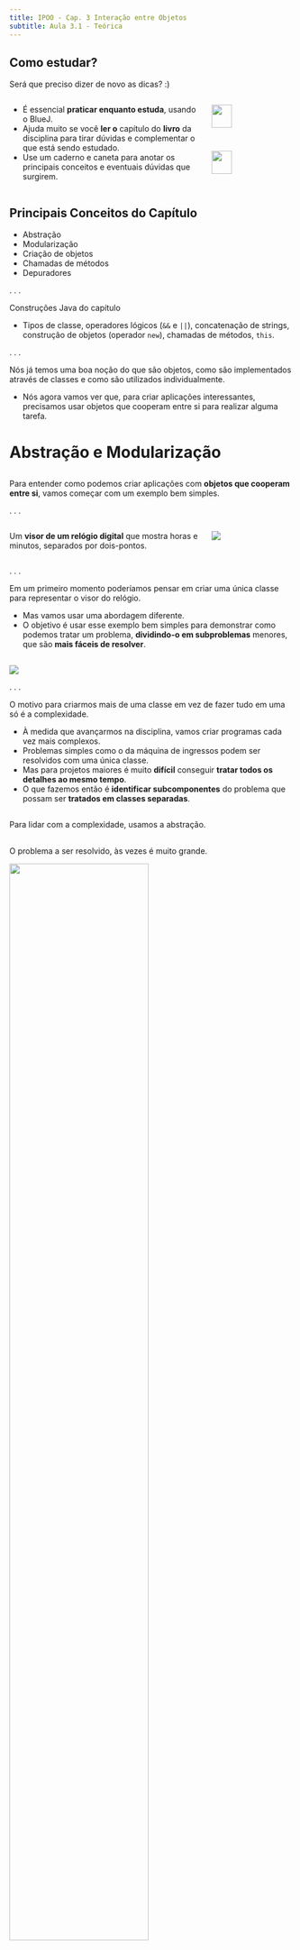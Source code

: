 ```yaml
---
title: IPOO - Cap. 3 Interação entre Objetos
subtitle: Aula 3.1 - Teórica
---
```



## Como estudar? {.smaller}

Será que preciso dizer de novo as [dicas]{.alert}? :)

:::: {.columns}

::: {.column width="70%"}

- É essencial **praticar enquanto estuda**, usando o BlueJ.
- Ajuda muito se você **ler o** capítulo do **livro** da disciplina para tirar dúvidas e complementar o que está sendo estudado.
- Use um caderno e caneta para [anotar]{.alert} os principais [conceitos]{.alert} e eventuais [dúvidas]{.alert} que surgirem.

:::

::: {.column width="30%"}
![](imagens/bluej_completo_vertical.png){fig-alt="Prints do BlueJ." width=50%}
![](imagens/livro_bluej.png){fig-alt="Capa do livro do Barnes e Kolling." fig-align="left" width=50%}
:::

::::

## Principais Conceitos do Capítulo {.smaller}

::: {.nonincremental}
- Abstração
- Modularização
- Criação de objetos
- Chamadas de métodos
- Depuradores
:::

. . .

Construções Java do capítulo

::: {.nonincremental}
- Tipos de classe, operadores lógicos (`&&` e `||`), concatenação de strings, construção de objetos (operador `new`), chamadas de métodos, `this`.
:::

. . .

Nós já temos uma boa noção do que são objetos, como são implementados através de classes e como são utilizados individualmente.

- Nós agora vamos ver que, para criar aplicações interessantes, precisamos usar objetos que cooperam entre si para realizar alguma tarefa.

# Abstração e Modularização {background-color="#40666e"}

## {.smaller}

Para entender como podemos criar aplicações com **objetos que cooperam entre si**, vamos começar com um exemplo bem simples.

. . .

:::: {.columns}

::: {.column width="70%"}
Um **visor de um relógio digital** que mostra horas e minutos, separados por dois-pontos.
:::

::: {.column width="30%"}
![](imagens/visor_relogio_digital.png)
:::

::::

. . .

Em um primeiro momento poderíamos pensar em criar uma única classe para representar o visor do relógio.

- Mas vamos usar uma abordagem diferente.
- O objetivo é usar esse exemplo bem simples para demonstrar como podemos tratar um problema, **dividindo-o em subproblemas** menores, que são **mais fáceis de resolver**.

## {.smaller}

![](imagens/duvida_modularizacao.png)

. . .

O motivo para criarmos mais de uma classe em vez de fazer tudo em uma só é a [complexidade]{.alert}.

- À medida que avançarmos na disciplina, vamos criar programas cada vez mais complexos.
- Problemas simples como o da máquina de ingressos podem ser resolvidos com uma única classe.
- Mas para projetos maiores é muito **difícil** conseguir **tratar todos os detalhes ao mesmo tempo**.
- O que fazemos então é **identificar subcomponentes** do problema que possam ser **tratados em classes separadas**.

## {.smaller}

Para lidar com a complexidade, usamos a [abstração]{.alert}.

## {.smaller auto-animate=true}

::: {.nonincremental}

O problema a ser resolvido, às vezes é muito grande.

![](imagens/dividir-conquistar-1.png){.relative width="70%"}

:::


## {.smaller auto-animate=true}

::: {.nonincremental}

O problema a ser resolvido, às vezes é muito grande.

- Nós então dividimos o problema subproblemas.

![](imagens/dividir-conquistar-2.png){.relative width="70%"}

:::


## {.smaller auto-animate=true}

::: {.nonincremental}

O problema a ser resolvido, às vezes é muito grande.

- Nós então dividimos o problema subproblemas.
  - E dividimos novamente em problemas ainda menores.

![](imagens/dividir-conquistar-3.png){.relative width="70%"}

:::

## {.smaller auto-animate=true}

::: {.nonincremental}

O problema a ser resolvido, às vezes é muito grande.

- Nós então dividimos o problema subproblemas.
  - E dividimos novamente em problemas ainda menores.
  - Fazemos isso até que eles sejam pequenos o suficiente para que consigamos lidar com eles.

![](imagens/dividir-conquistar-3.png){.relative width="70%"}

:::

## {.smaller auto-animate=true}

::: {.nonincremental}

O problema a ser resolvido, às vezes é muito grande.

- Nós então dividimos o problema subproblemas.
  - E dividimos novamente em problemas ainda menores.
  - Fazemos isso até que eles sejam pequenos o suficiente para que consigamos lidar com eles.
- Depois dos subproblemas estarem resolvidos, não pensamos mais nos detalhes deles.

![](imagens/dividir-conquistar-3.png){.relative width="70%"}

:::

## {.smaller auto-animate=true}

::: {.nonincremental}

O problema a ser resolvido, às vezes é muito grande.

- Nós então dividimos o problema subproblemas.
  - E dividimos novamente em problemas ainda menores.
  - Fazemos isso até que eles sejam pequenos o suficiente para que consigamos lidar com eles.
- Depois dos subproblemas estarem resolvidos, não pensamos mais nos detalhes deles.
  - E os utilizamos como blocos (caixa-preta) para resolver os problemas maiores.

![](imagens/dividir-conquistar-4.png){.relative width="70%"}

:::

## {.smaller auto-animate=true}

::: {.nonincremental}

O problema a ser resolvido, às vezes é muito grande.

- Nós então dividimos o problema subproblemas.
  - E dividimos novamente em problemas ainda menores.
  - Fazemos isso até que eles sejam pequenos o suficiente para que consigamos lidar com eles.
- Depois dos subproblemas estarem resolvidos, não pensamos mais nos detalhes deles.
  - E os utilizamos como blocos (caixa-preta) para resolver os problemas maiores.
  - Até termos todo o problema resolvido.

![](imagens/dividir-conquistar-5.png){.relative width="70%"}

:::

## {.smaller}

Essa técnica de dividir o problema em problemas menores é chamada de [dividir para conquistar]{.alert}.

. . .

Podemos entender isso melhor com um exemplo.

## {.smaller}

Vamos pensar em uma equipe de engenheiros **projetando um carro**.

- Eles pensam nas **partes do carro**: *design*, tamanho, local do motor, quantidade de assentos, espaçamento entre rodas, etc.

![](imagens/engenheiros_carro.jpg){width="40%"}^[Imagem de vectorjuice no Freepik ]



## {.smaller}

Outra equipe de engenheiros projeta o **motor**.

- Eles pensam em cada **parte do motor**: as cilindradas, o mecanismo de injeção, a eletrônica, etc.
- Para eles o motor não é uma peça única, e sim **um sistema complexo** de várias partes
  ![](imagens/motor_carro.png){width="50%"}

- Uma delas pode ser a vela de ignição.


## {.smaller}

Há então uma terceira equipe de engenheiros (muitas vezes de outra empresa) que projeta a **vela de ignição**.

- Eles pensam na vela como um sistema com **várias partes**.
  ![](imagens/vela_ignicao.png){width="50%"}
- Eles podem ter feito estudos complexos para saber o metal certo a ser usado, e como é o processo detalhado de fabricação e instalação.

# {.smaller}

A mesma coisa acontece com as outras partes do carro.

. . .

:::: {.columns}

::: {.column width="50%"}
Um *designer* de alto nível vai pensar no **pneu como uma peça única**.

![](imagens/pneu.png){width="30%"} 
:::

::: {.column width="50%"}
::: {.fragment}
Mas outro engenheiro estuda a **composição química ideal** para produzir o material certo para os pneus.

- Para ele, o **pneu é uma coisa complexa**.
  ![](imagens/pneu_detalhado.png){width="50%"}
:::
:::

:::: 

. . .

Já a empresa que fabrica o carro, vai apenas comprar o pneu da fabricante de pneus e enxergá-lo como uma única peça.

- Isto é [abstração]{.alert}!

# {.smaller}

Os engenheiros da fabricante de carros [abstraem]{.alert} (*ignoram*) os detalhes da fabricação dos pneus para conseguirem se concentrar nos detalhes de criação da roda, por exemplo.

- Já os *designers* ignoram os detalhes da roda ou do motor para se concentrar no *design* do carro como um todo.
  - Eles se preocupam apenas com o tamanho do motor e das rodas.

. . .

Repare que um carro é formado por tantas partes que é praticamente **impossível** uma pessoa só **saber todos os detalhes**, de todas as partes, ao mesmo tempo.

- Se fosse assim, provavelmente carros nem seriam fabricados.

# {.smaller}

Se os carros podem ser fabricados aos milhares hoje em dia é porque os engenheiros usam [modularização]{.alert} e abstração.

- Eles **dividem** o carro **em módulos** independentes (roda, motor, caixa de marcha, assento, etc.).
  - E equipes separadas trabalham em **cada módulo** de forma **independente**.
- Quando o módulo é construído, eles usam **abstração**.
  - Ou seja, eles enxergam o **módulo como uma peça única** e o utilizam para construir componentes mais complexos.

# {.smaller}

Modularização e abstração se complementam.

. . .

::: {.callout-tip title="Conceito" icon=false}
**Abstração** é a habilidade de ignorar detalhes das partes, para focar a atenção em um nível mais alto de um problema.
:::

. . .

::: {.callout-tip title="Conceito" icon=false}
**Modularização** é o processo de dividir um todo em partes bem definidas que podem ser construídas e examinadas separadamente, e que interagem de formas bem definidas.
:::

# Abstração em Software {background-color="#40666e"}

## {.smaller}

A mesma ideia de **modularização e abstração** do exemplo do carro **é aplicada no desenvolvimento de software**.

- Para conseguirmos implementar um sistema complexo, nós tentamos dividi-lo em subcomponentes que possamos programar de forma independente.
- Depois tentamos usar esses componentes, como se eles fossem partes simples, sem nos preocuparmos com seus detalhes internos.

. . .

Em **POO**, os componentes e subcomponentes são **objetos**.

- Para criar um carro completo em um sistema OO, faríamos como no exemplo da fábrica.
- Criaríamos objetos separados para motor, roda, caixa de marcha, etc.
- E usaríamos esses objetos para construir um objeto carro.

## {.smaller}

Não é simples pensar nos tipos de objetos (e, consequentemente, nas classes) que precisamos ter em um software.

- Por isso, vamos começar com o exemplo simples do mostrador do relógio.

## Quiz 3.1 {background-color="#f7fad1" .smaller}

::: {.nonincremental}
[O conceito de abstração tem relação com:]{.alert}

a. Prestar muita atenção aos detalhes de um problema.
b. Ignorar completamente os detalhes de um problema.
c. Dividir um problema em problemas menores de forma a ter diferentes níveis de atenção aos seus detalhes.
d. Criar atributos abstratos.
:::

# Modularização no exemplo do relógio {background-color="#40666e"}

## {.smaller}

Voltando ao exemplo do visor de relógio digital, qual seria a maneira mais direta de implementá-lo?

- Poderíamos pensar em uma única classe que representasse os quatro dígitos do relógio, certo?

![](imagens/visor_relogio_digital.png)

. . .

Mas vamos tentar usar **modularização**.

- Como você poderia dividir o "problema" de representar o visor, em subproblemas?

## {.smaller}

Repare como funcionam os dígitos das horas.

- Eles começam em 0, incrementam de 1 em 1, até chegar a 23, e depois voltam para zero.

. . .

E como funcionam os dígitos dos minutos?

- Eles começam em 0, incrementam de 1 em 1, até chegar a 59, e depois voltam para zero.

. . .

Repare que o comportamento dos dígitos das horas e dos minutos é exatamente o mesmo.

- O que muda é apenas o valor limite que faz o valor voltar para zero.

- Podemos pensar então em um objeto capaz de representar um visor de dois dígitos.
  ![](imagens/visor_numeros.png)
- E poderíamos usar dois objetos desse tipo, um para as horas e outro para os minutos, para representar o relógio.

# Implementando o visor do relógio {background-color="#40666e"}

## {.smaller}

Precisamos então definir uma classe para representar um visor de número de dois dígitos.

- Ela poderia ter um método de acesso para retornar seus valores.
- E dois métodos modificadores:
  - Para definir o valor.
  - E para incrementá-lo (adicionar 1), zerando ao chegar no limite.

. . .

Com a classe pronta, podemos criar dois objetos dela com limites diferentes para representar o relógio.

## {.smaller}

Quais **atributos** são necessários na classe que representa números de dois dígitos?

- Veja que precisamos guardar o valor propriamente dito.
- E o limite que faz o valor voltar para zero.

. . .

Esses valores devem ser de que tipo?

. . .

::: {.halfincfontsize}
```.java
public class VisorDeNumero
{
    private int limite;
    private int valor;

    // construtor e métodos omitidos.
}
```
:::

## {.smaller}

Antes de pensar nos detalhes da classe `VisorDeNumero`, imagine que já temos a classe pronta.

- Como poderíamos construir um visor de relógio completo, usando essa classe?
- Precisamos de dois objetos visor de números (um para as horas e outro para os minutos).
  - Portanto, cada um desses objetos deve ser um **atributo** na classe que representa o visor do relógio.

. . .

::: {.halfincfontsize}
```.java
public class VisorDeRelogio
{
    private VisorDeNumero horas;
    private VisorDeNumero minutos;

    // construtor e métodos omitidos.
}
```
:::

. . .

Repare que [classes definem tipos]{.alert}.

## {.smaller}

O **tipo de um atributo** determina o tipo dos valores que ele pode guardar.

- Se o tipo é uma classe, o atributo pode guardar objetos daquela classe.

. . .

::: {.callout-warning title="Declaração não cria objetos"}
Uma declaração de um atributo ou uma variável do tipo de uma classe não cria automaticamente um objeto daquela classe.

- A princípio o atributo ou variável fica vazio.
- Portanto, no construtor da classe `VisorDeRelogio` precisaremos criar os objetos a serem guardados pelos atributos.
:::

. . .

::: {.callout-tip title="Conceito" icon=false}
**Classes definem tipos**. Um nome de classe pode ser usado como tipo de uma variável. Variáveis de tipo de uma classe podem guardar objetos daquela classe.
:::

# Diagramas de classe vs. diagramas de objetos {background-color="#40666e"}

## {.smaller}

Compare as duas figuras abaixo:

- À esquerda temos o [diagrama de objetos]{.alert} do visor de relógio.
- À direita temos o [diagrama de classes]{.alert} para a mesma situação.

:::: {.columns}

::: {.column width="50%"}
![](imagens/visor_relogio_diagrama_objetos.png)
:::

::: {.column width="50%"}
![](imagens/visor_relogio_diagrama_classes.png)
:::

:::: 

. . .

![](imagens/duvida_2_classes_3_objetos.png){width="40%"}

## {.smaller}

Repare que nós criamos dois objetos da mesma classe `VisorDeNumero`.

. . .

Os dois diagramas mostram diferentes visões do mesmo programa.

- O diagrama de classes mostra uma [visão estática]{.alert}.
  - Ou seja, representa o **momento da programação**, quando estamos escrevendo o código.
  - Dizemos que `VisorDeRelogio` usa (ou depende) de `VisorDeNumero`.

. . .

Quando o programa é iniciado, vamos criar um objeto `VisorDeRelogio`.

- E vamos implementar a classe de forma que ela crie automaticamente dois objetos `VisorDeNumero`.
- Portanto, o diagrama de objetos mostra uma [visão dinâmica]{.alert}.
- Ele representa o **tempo de execução**, quando o programa está rodando.

## {.smaller}

![](imagens/visor_relogio_diagrama_objetos.png){width="40%"} 

Vamos avaliar o diagrama de objetos novamente, pois ele traz um detalhe importante.

- Repare que quando uma variável guarda um objeto, ela não o guarda diretamente.
- Na verdade a variável guarda uma [referência]{.alert} (um ponteiro) [para o objeto]{.alert} .

. . .

No diagrama a variável é representada pela caixa branca.

- E a referência do objeto pela seta.
- Portanto, repare que o objeto `VisorDeNumero` é armazenado fora do objeto `VisorDeRelogio`.
  - E a referência (o ponteiro) é que liga os dois.

##

::: {.callout-note title="Exercício" icon=false}
Pense no projeto de exemplo `disciplina` que vimos antes.
Suponha que criamos um objeto `Disciplina` e três objetos `Estudante`, e matriculamos os estudantes na disciplina.
Tente desenhar um diagrama de classes e um diagrama de objetos para essa situação.
Explique a diferença entre os diagramas.
:::

##

::: {.callout-note title="Exercício" icon=false}
Quando um diagrama de classes é alterado? E como ele é alterado?
:::

::: {.callout-note title="Exercício" icon=false}
Quando um diagrama de objetos é alterado? E como ele é alterado?
:::

::: {.callout-note title="Exercício" icon=false}
Escreva a declaração de um atributo `orientador` que guarde uma referência para um objeto `Professor`.
:::

## Quiz 3.2 {background-color="#f7fad1" .smaller}

::: {.nonincremental}
[Marque a alternativa incorreta:]{.alert}

a. Classes definem tipos.
b. Diagramas de classes dão uma visão estática do programa.
c. Diagramas de objetos dão uma visão dinâmica do programa.
d. Visão estática se refere ao tempo de execução do programa.
:::

# Tipos primitivos e tipos objetos {background-color="#40666e"}

## {.smaller}

Java tem dois tipos diferentes de tipos :) 

:::: {.columns}

::: {.column width="50%"}
::: {.fragment}
[Tipos primitivos]{.alert}

![](imagens/homem_cavernas.jpg){width="30%"} <!--^[Imagem de macrovector no Freepik]-->
:::
:::

::: {.column width="50%"}
::: {.fragment}
[Tipos objeto]{.alert} (ou *tipos por referência*)

![](imagens/o_objeto.png){width="40%"}
:::
:::

::::

. . .

Tipos primitivos são predefinidos na linguagem Java

- Ex.: `int`, `boolean`, `double`.

. . .

Já os tipos objeto são definidos por classes.

- Algumas classes fazem parte do Java padrão (como a `String`).
- E podemos criar nossas próprias classes.

## {.smaller}

Tipos objeto e tipos primitivos têm **semelhanças**:

- Ambos podem ser usados como tipos.

. . .

Mas se comportam de forma **diferente**:

- Tipos primitivos são guardados diretamente nas variáveis.
  - No diagrama de objetos mostramos os valores diretamente nas caixas das variáveis.
- Já tipos objeto guardam apenas uma referência (ponteiro) para o objeto.
  - No diagrama representamos com uma seta.

. . .


::: {.callout-tip title="Conceito" icon=false}
Os **tipos primitivos** em Java não definem objetos. Tipos como `int`, `boolean` e `double` são os tipos primitivos mais comuns. Tipos primitos não possuem métodos.
:::

# A classe `VisorDeNumero` {background-color="#40666e"}

## {.smaller}

Antes de vermos o exemplo do relógio, é importante entendermos a classe `VisorDeNumero`.

- E assim sabermos como ela pode ser usada para construir o relógio.

. . .

Vamos avaliar o código da classe, baixando o projeto [visor-numero](https://github.com/ufla-ipoo/visor-numero).


##

::: {.callout-note title="Exercício" icon=false}
No BlueJ acesse a opção: **Exibir** &rarr; **Exibir terminal**, e no terminal acesse **Opcoes** &rarr; **Anotar chamadas de métodos**.

Crie um objeto `VisorDeNumero` com limite `24` e dê o nome `horas` para a variável.

- Abra o inspetor e, com ele aberto, chame o método `incrementar` do objeto criado.
- Repare, no terminal, como é a chamada do método.
- Chame repetidamente o método `incrementar` até que ele volte para zero. Obs.: use um limite menor se estiver impaciente :)
:::

##

::: {.callout-note title="Exercício" icon=false}
Crie outro objeto `VisorDeNumero`, com limite 60 , e dê o nome `minutos`.

- Chame o método `incrementar` do objeto e repare como é a chamada no terminal.
- Repare que você está fazendo o papel do relógio já que tem um visor de horas e um de minutos.
- O que você deveria fazer a cada chamada do método `incrementar` para o objeto `minutos` para saber se é hora de incrementar o objeto de `horas`?
:::

. . .

::: {.callout-note title="Exercício" icon=false}
Usando o bloco de códigos do BlueJ, crie um objeto `VisorDeNumero`, chamado `vn`, com limite 6, e experimente todos os seus métodos.
:::

##

::: {.callout-note title="Exercício" icon=false}
Experimente digitar o código abaixo no Bloco de Códigos:

::: {.halfincfontsize}
```.java
VisorDeNumero.obterValor();
```
:::

O que a mensagem de erro indica? 
:::

::: {.callout-note title="Exercício" icon=false}
Experimente agora a linha abaixo:

::: {.halfincfontsize}
```.java
vn.definirValor(int 5);
```
:::

A mensagem de erro, nesse caso, te ajuda a identificar o problema?

Tente corrigir o código e memorizar essa situação que é muito comum para quem está começando.
:::

## {.smaller}

Repare que o método `definirValor` utiliza uma expressão booleana

::: {.halfincfontsize}
```.java
public void definirValor(int novoValor)
{
    if((novoValor >= 0) && (novoValor < limite)) {
        valor = novoValor;
    }
}
```
:::

. . .

Em **Java**, os [operadores lógicos]{.alert} são:

- `&&`
  - **e** lógico (*and em C++*).
- `||`
  - **ou** lógico (*or em C++*).
- `!`
  - **negação** (*not em C++*).

##

::: {.callout-note title="Exercício" icon=false}
O que acontece quando o método `definirValor` é chamado com um valor inválido (experimente!).

Você acha que da forma que foi feito é uma boa solução? Consegue pensar em uma solução melhor?
:::

::: {.callout-note title="Exercício" icon=false}
O que aconteceria se, no método `definirValor`, o operador `>=` fosse trocado por `>`?
:::

::: {.callout-note title="Exercício" icon=false}
O que aconteceria se, no método `definirValor`, o operador `&&` fosse trocado por `||`?
:::

##

::: {.callout-note title="Exercício" icon=false}
Estude a implementação dos métodos `obterValorVisor` e `incrementar`.
Caso tenha dúvidas, estude as páginas 56 a 59 do livro do Barnes e Kölling (4ª ed.).
:::

::: {.callout-note title="Exercício" icon=false}
O método `obterValorVisor` sempre funciona corretamente?
Quais premissas ele assume?
O que acontece, por exemplo, se você criar um objeto com limite 800?
:::

# A classe `VisorDeRelogio` {background-color="#40666e"}

## {.smaller}

Agora que já entendemos como criar uma classe que define um visor de números de dois dígitos, vamos estudar o projeto [visor-relogio](https://github.com/ufla-ipoo/visor-relogio).

- Ele possui a classe `VisorDeRelogio` que cria dois objetos visores de números para construir o visor completo do relógio.


##

::: {.callout-note title="Exercício" icon=false}
Crie um objeto `VisorDeRelogio`, selecionando este construtor:

::: {.halfincfontsize}
```.java
  new VisorDeRelogio()
```
:::

Chame o método `obterHora` para descobrir a hora inicial que o relógio foi criado.
Você consegue imaginar porque ele começa nesse horário específico?
:::

. . .

::: {.callout-note title="Exercício" icon=false}
Abra o inspetor para esse objeto.
Com o inspetor aberto, chame os métodos do objeto, observando o atributo `stringVisor` no inspetor.
No BlueJ, abra o arquivo `README.md` para entender melhor o funcionamento do projeto.
:::

. . .

::: {.callout-note title="Exercício" icon=false}
Quantas vezes você precisa chamar o método `tiqueTaque` no objeto `VisorDeRelogio` para fazer sua hora chegar a `01:00`.
De que outra forma você poderia fazer o relógio mostrar esse mesmo horário?
:::

## {.smaller}

Vamos agora estudar a classe `VisorDeRelogio`.

- Abra a classe e avalie todo o código.

. . .

Veja que o atributo `stringVisor` simula um visor físico real do relógio.

- Se esse software rodasse em um relógio de verdade, nós mostraríamos a informação no visor físico.
- Aqui, o atributo `stringVisor` serve para simular o visor real do relógio.

. . .

A classe `VisorDeRelogio` tem mais dois atributos: `horas` e `minutos`.

- Eles guardam **referências** para objetos do tipo `VisorDeNumero`.
- O valor lógico do horário do relógio é guardado nesses dois atributos.

## {.smaller}

O digrama de objetos abaixo mostra de forma mais completa um objeto `VisorDeRelogio`.

- Veja que todos os atributos são referências para outros objetos.
- Inclusive `stringVisor`, já que uma string é um objeto em Java.
  - Obs.: por simplicidade, o diagrama não mostra a representação interna do objeto String.

![](imagens/visor_relogio_diagrama_objetos2.png){.r-stretch}

##

::: {.callout-tip title="Só para os curiosos" collapse="true"}
Você pode também abrir o projeto [visor-relogio-com-interface-grafica](https://github.com/ufla-ipoo/visor-relogio).
Veja que ele possui uma classe a mais que você pode experimentar e ver o que faz.
:::


# Objetos criando objetos {background-color="#40666e"}

## {.smaller}

Vimos que um visor de relógio possui dois visores de números, para horas e minutos.

- Mas de onde vêm esses objetos no código?

. . .

Veja que, **como usuários** do mostrador de relógio, nós criamos apenas o objeto da classe `VisorDeRelogio`.

- E esperamos que os **visores de números** sejam **criados implicitamente**.

. . .

Mas, **como programadores** da classe `VisorDeRelogio`, nós precisamos fazer isso acontecer.

- Para isso, basta **criarmos os objetos `VisorDeNumero` dentro do construtor** da classe `VisorDeRelogio`.
- Como o construtor é chamado quando um objeto `VisorDeRelogio` é criado, os visores de número serão criados automaticamente.

## {.smaller}

Vamos analisar como o construtor de `VisorDeRelogio` faz isso:

::: {.halfincfontsize}
```.java
public class VisorDeRelogio
{
    private VisorDeNumero horas;
    private VisorDeNumero minutos;

    // Atributos restantes omitidos

    public VisorDeRelogio()
    {
        horas = new VisorDeNumero(24);
        minutos = new VisorDeNumero(60);
        atualizarVisor();
    }

    // Métodos omitidos
}
```
:::

## {.smaller}

Vamos analisar como o construtor de `VisorDeRelogio` faz isso:

::: {.halfincfontsize}
```.java
public class VisorDeRelogio
{
    private VisorDeNumero horas;
    private VisorDeNumero minutos;

    // Atributos restantes omitidos

    public VisorDeRelogio()
    {
        horas = new VisorDeNumero(24);
        minutos = new VisorDeNumero(60);
        atualizarVisor();
    }

    // Métodos omitidos
}
```
:::

As duas primeiras linhas do construtor criam objetos `VisorDeNumero`

- E os atribuem a variáveis.

## {.smaller}

Repare a **sintaxe** do **comando** que **cria um novo objeto**:

. . .

::: {.halfincfontsize}
```.java
  new NomeDaClasse(lista_de_parametros)
```
:::

. . .

O operador [`new`]{.alert} faz duas coisas:

1. Cria um novo objeto da classe nomeada (no nosso exemplo `VisorDeNumero`).
2. Executa o construtor daquela classe.

. . .

**Se** o construtor da classe **tiver parâmetros**, os valores deles devem ser passados.

## {.smaller}

Repare, por exemplo, que o construtor da classe `VisorDeNumero` espera um valor inteiro como parâmetro.

::: {.halfincfontsize}
```.java
  public VisorDeNumero(int limiteParaZerar)
```
:::

. . .

Com isso, ao usarmos o operador `new` para criar um objeto `VisorDeNumero`, como ele chama o construtor da classe, precisaremos fornecer um argumento inteiro.

::: {.halfincfontsize}
```.java
  new VisorDeNumero(24);
```
:::

- Note que a passagem de parâmetros funciona da mesma forma que já tínhamos visto para os métodos.

## {.smaller}

Veja que da forma que fizemos, ficou como gostaríamos:

- Como ***usuários*** do `VisorDeRelogio`:
  - Criamos apenas esse objeto, e os visores de números são criados implicitamente.
- Já como ***programadores*** da classe:
  - Precisamos explicitar a criação dos objetos, escrevendo código para isso.

. . .


Obs.: ao final do construtor, o método `atualizarVisor` é chamado. Conversaremos sobre ele mais adiante.

## 

::: {.callout-note title="Exercício" icon=false}
Escreva comandos em Java que declarem uma variável chamada `janela`, do tipo `Retangulo`, e então crie um objeto `Retangulo` e o atribua à variável.
Assuma que o construtor de `Retangulo` tem dois parâmetros do tipo `int`.
:::

## Quiz 3.3 {background-color="#f7fad1" .smaller}

::: {.nonincremental}
[Marque a alternativa correta:]{.alert}

a. Atributos de tipo objeto guardam referências (ponteiros) para objetos.
b. Atributos de tipo primitivo guardam referências (ponteiros) para objetos primitivos. 
c. Objetos só podem criar outros objetos dentro de construtores.
d. Objetos são criados usando o operador `create`.
:::


# Múltiplos construtores {background-color="#40666e"}

## {.smaller}

Ao criar objetos da classe `VisorDeRelogio`, usando o BlueJ, você deve ter notado que há duas opções no menu para criar o objeto.

::: {.halfincfontsize}
```.java
  new VisorDeRelogio()
  new VisorDeRelogio(int hora, int minuto)
```
:::

. . .

Isso acontece porque `VisorDeRelogio` tem [dois construtores]{.alert}.

- Eles servem para **fornecer formas alternativas de inicializar um objeto** `VisorDeRelogio`.
  - Com o construtor sem parâmetros, criamos um relógio com hora inicial 00:00.
  - Já usando o segundo construtor, podemos criar um relógio com hora inicial diferente.

. . .

É comum que classes tenham vários construtores para dar várias opções de criação dos seus objetos.

- Para isso funcionar, cada construtor deve ter um conjunto diferente de parâmetros.
- Damos a isso o nome de [sobrecarga]{.alert} de construtores.


## {.smaller}

![](imagens/sobrecarga_galvao.png)

## {.smaller}

![](imagens/sobrecarga_galvao_resposta.png)

. . .

Assim como os construtores, [métodos]{.alert} também [podem ser sobrecarregados]{.alert}.

## {.smaller}

![](imagens/duvida_metodos_sobrecarregados.png)

. . .

O que pode e o que não pode ser feito em termos de sobrecarga tem a ver com **o que o compilador consegue identificar**.

. . .

Imagine a chamada abaixo:

::: {.halfincfontsize}
```.java
	meuCarro.deslocar(68.5);
```
:::

. . .

Como o compilador conseguiria definir qual dos métodos está sendo chamado?

- O compilador não consegue!
- Portanto, não é possível criar dois métodos sobrecarregados dessa forma.


## {.smaller}

![](imagens/duvida_metodos_sobrecarregados_retorno.png)

. . .

Mais uma vez vamos pensar em um exemplo de chamada:

. . .

::: {.halfincfontsize}
```.java
	int a = meuCarro.acelerar();
```
:::

. . .

Nesse caso, parece que seria possível pois o compilador sabe que a variável `a` é do tipo `int`.

- Mas na verdade você não é obrigado a usar o valor retornado por uma chamada de método.
  ```.java
	meuCarro.acelerar();
  ```
- A chamada acima, por exemplo é válida, e, nesse caso, o compilador não consegue definir qual método será chamado.
- Portanto, não é possível declarar métodos sobrecarregados dessa forma.


## 

::: {.callout-tip title="Conceito" icon=false}
**Sobrecarga**: Uma classe pode ter mais de um construtor, ou mais de um método com o mesmo nome, desde que cada um tenha um conjunto diferente de tipos de parâmetros (ou seja, a quantidade ou a ordem dos tipos dos parâmetros precisa ser diferente).
:::

. . .

::: {.callout-note title="Exercício" icon=false}
Avalie o segundo construtor no código da classe `VisorDeRelogio`.
Explique o que ele faz e como ele o faz.

Identifique as semelhanças e diferenças entre os dois construtores.
Porque o método `atualizarVisor` não é chamado no segundo construtor, por exemplo?
:::

# Chamadas de métodos {background-color="#40666e"}

## {.smaller}

A última linha do construtor de `VisorDeRelogio` tem o comando `atualizarVisor`.

::: {.halfincfontsize}
```.java
    public VisorDeRelogio()
    {
        horas = new VisorDeNumero(24);
        minutos = new VisorDeNumero(60);
        atualizarVisor();
    }
```
:::

. . .

Este comando é uma [chamada de método]{.alert}.

- Você já deve ter visto que a classe `VisorDeRelogio` tem um método com a seguinte assinatura:
  
  ::: {.halfincfontsize}
  ```.java
    private void atualizarVisor()
  ```
  :::

. . .

Portanto, o último comando no construtor, chama este método.

- Como o método está na mesma classe, a essa operação damos o nome de [chamada de método interno]{.alert}.

## {.smaller}

Uma chamada de método interno tem a seguinte **sintaxe**:

. . .

::: {.halfincfontsize}
```.java
  nomeDoMetodo(lista_de_parametros)
```
:::

. . .

Repare que uma chamada de método interno não usa variável, nem ponto.

- Não é necessário usar variável porque o objeto chama o método dele mesmo.

. . .

Métodos podem ter parâmetros ou não.

- Nesse exemplo, como o método não tem parâmetros, não passamos nenhum valor na chamada do método.

## {.smaller}

Quando há uma chamada de método, o **método correspondente é executado**.

- E, então, a **execução retorna** para onde o método foi chamado e **continua depois dela**.
- O método correspondente precisa ter o mesmo nome e a mesma sequência de tipos de parâmetros.
  - Já que podem existir métodos **sobrecarregados**.

## {.smaller}

Vamos agora avaliar o código do método `tiqueTaque`:

. . .

::: {.halfincfontsize}
```.java
    public void tiqueTaque()
    {
        minutos.incrementar();
        if(minutos.obterValor() == 0) {  // minutos voltaram para zero
            horas.incrementar();
        }
        atualizarVisor();
    }
```
:::

. . .

Se este visor estivesse conectado a um relógio de verdade, este método seria chamado a cada 60 segundos por um temporizador eletrônico do relógio.

- Aqui, nós mesmos chamamos o método para testar o visor.

## {.smaller}

::: {.halfincfontsize}
```.java
    public void tiqueTaque()
    {
        minutos.incrementar();
        if(minutos.obterValor() == 0) {  // minutos voltaram para zero
            horas.incrementar();
        }
        atualizarVisor();
    }
```
:::

A primeira linha do método chama o comando `incrementar` do objeto `minutos`.

- Veja então que, dessa forma, quando um dos métodos do `VisorDeRelogio` é chamado, ele, por sua vez, chama um método de outro objeto como parte da tarefa.

. . .

Uma chamada a um método de outro objeto é uma [chamada de método externo]{.alert}.

## {.smaller}

Uma **chamada de método externo** tem a seguinte **sintaxe**:

. . .

::: {.halfincfontsize}
```.java
  objeto . nomeDoMetodo (lista_de_parametros)
```
:::

. . .

Essa sintaxe é conhecida como notação de ponto (*dot notation*).

- Usamos o nome do objeto, seguido de ponto, seguindo do nome do método, seguido dos parâmetros do método.
- Repare que usamos o nome do objeto e não da classe.


## {.smaller}

Veja que, quando usamos o nome de objeto, temos uma chamada de método externo.

- O que é bem diferente de uma chamada de método interno.
- Porque, ao chamar o método externo, estamos pedindo a um objeto `VisorDeNumero` para fazer parte da tarefa completa.

. . .

Podemos dizer que a tarefa de manter as horas é dividida entre as classe `VisorDeRelogio` e `VisorDeNumero`.

- Este é um exemplo prático do princípio de **dividir e conquistar** que vimos no início do capítulo ao discutirmos sobre **abstração**.


## {.smaller}

::: {.halfincfontsize}
```.java
    public void tiqueTaque()
    {
        minutos.incrementar();
        if(minutos.obterValor() == 0) {  // minutos voltaram para zero
            horas.incrementar();
        }
        atualizarVisor();
    }
```
:::

Repare que a linha seguinte do método `tiqueTaque` faz outra chamada de método externo.

- O método retorna o valor atual dos minutos.
- Se ele acabou de ir para zero, é hora de incrementar as horas, e isso é feito em seguida.

## {.smaller}

Podemos agora entender os demais métodos da classe.

- Identifique neles onde ocorrem chamadas de método interno e chamadas de método externo.

. . .

::: {.callout-tip title="Conceito" icon=false}
Métodos podem chamar outros métodos da mesma classe como parte de sua implementação.
Chamamos isso de **chamada de método interno**.
:::

. . .

::: {.callout-tip title="Conceito" icon=false}
Métodos podem chamar métodos de outros objetos usando notação de ponto.
Chamamos isso de **chamada de método externo**.
:::

##

::: {.callout-note title="Exercício" icon=false}
Suponha que exista uma variável chamada `imp1` do tipo `Impressora`, que referencia um objeto impressora, cuja classe tem métodos com as seguintes assinaturas:

::: {.halfincfontsize}
```.java
  public void imprimir(String nomeDoArquivo, boolean dosDoisLados)
  public int obterSituacao(int atraso)
```
:::

Escreva duas possíveis chamadas para cada um desses métodos. 
:::

::: {.callout-note title="Exercício" icon=false}
Abra o projeto [`casa`](https://github.com/ufla-ipoo/casa) e avalie a classe `Figura`.
Que tipos de objetos são criados no construtor de `Figura`?
:::

::: {.callout-note title="Exercício" icon=false}
Liste todas as chamadas de métodos externos que são feitas no método `desenhar` da classe `Figura` para o objeto `Triangulo` chamado `telhado`.
:::

##

::: {.callout-note title="Exercício" icon=false}
Remova as duas linhas abaixo do método `desenhar` da classe `Figura`, fazendo com que a definição das cores seja feita através de uma chamada de um método interno chamado `definirCor` (que você precisará criar).

::: {.halfincfontsize}
```.java
  janela.mudarCor("preta");
  sol.mudarCor("amarela");
```
:::

:::

## Quiz 3.4 {background-color="#f7fad1" .smaller}

::: {.nonincremental}
[Marque a alternativa incorreta:]{.alert}

a. Construtores e métodos podem ser sobrecarregados.
b. Métodos sobrecarregados são aqueles que têm muitos comandos.
c. Métodos sobrecarregados são métodos de uma mesma classe que possuem o mesmo nome.
d. Objetos podem chamar métodos de outros objetos através de chamadas de método externo.
:::


# Recapitulando o visor de relógio {background-color="#40666e"}

## {.smaller}

É importante reforçarmos como o projeto do visor de relógio usa o conceito de **abstração** para dividir o problema em problemas menores.

- Repare que, no código da classe `VisorDeRelogio`, criamos objetos `VisorDeNumero` sem nos preocupar sobre os detalhes internos desses objetos.
- Depois chamamos métodos (`incrementar` e `obterValor`) dos objetos para fazer o que precisamos.
  - Nesse ponto, assumimos que o método `incrementar` vai mudar corretamente o valor, **sem preocuparmos** com [como]{.alert} ele faz isso.

## {.smaller}

Em projetos reais, muitas vezes classes diferentes são feitas por pessoas diferentes.

- Se tivéssemos feito assim para o exemplo do visor de relógio, o que as duas pessoas precisariam entrar em acordo?
  - Precisariam concordar, apenas, sobre as **assinaturas de método** e [o que]{.alert} **os métodos fazem**.
  - Não seria necessário discutir **como** eles fazem.
- Feito isso, uma pessoa poderia implementar os métodos e a outra apenas os usaria.

. . .

O conjunto dos métodos (assinaturas) que um objeto disponibiliza para outros objetos é chamado de [interface]{.alert}.

- Esse conceito traz um poder enorme para a Orientação a Objetos.
- Você poderá conhecê-lo melhor e utilizar todo o seu poder na disciplina PPOO ;)

##

::: {.callout-note title="Exercício de Implementação 1" icon=false}
Mude o relógio para que ele funcione como relógios americanos, mostrando 12 horas em vez de 24.

Repare que isso pode ser mais difícil do que parece, depois da meia-noite e do meio-dia, o relógio deve mostrar 12:30 e não 00:30.
Portanto, os minutos devem ir de 1 a 59, mas as horas devem ir de 1 a 12.
:::

::: {.callout-note title="(Opcional) Exercício de Implementação 2" icon=false}
Há pelo menos duas formas de fazer o exercício anterior.
Você poderia armazenar as horas com valores entre 1 e 12.
Ou poderia deixar o relógio funcionando internamente com um relógio de 24 horas e tratar apenas a `stringVisor` para mostrar
horas no formato esperado de 12 horas.

Implemente as duas opções (você deve ter dois projetos separados no BlueJ, um com cada implementação).

Qual opção é mais fácil? Qual é melhor? Por que?
:::

##

::: {.callout-note title="(Opcional) Exercício - [Desafio]{.alert}" icon=false}
Suponha que uma classe `Arvore` tenha um atributo do tipo `Triangulo` chamado `folhas` e um atributo do tipo `Quadrado` chamado `tronco`.
O construtor de `Arvores` não espera nenhum parâmetro, e seu construtor cria objetos `Triangulo` e `Quadrado` para seus atributos.

Usando o projeto [`figuras`](https://github.com/ufla-ipoo/casa), crie uma classe `Arvore` que corresponda a essa descrição.
Neste exercício, não é necessário definir nenhum método, e nem tratar a forma da árvore.
:::

::: {.callout-note title="(Opcional) Exercício - [Desafio]{.alert}" icon=false}
Agora complete a classe `Arvore` do exercício anterior.
O construtor deve mover o tronco para debaixo das folhas e fazer ambos serem exibidos.
Faça isso criando um método chamado `configurar` e incluindo uma chamada a este método no construtor.
Mude o tamanho do triângulo de forma que a árvore se pareça um pinheiro.
:::

# Entregas dessa Aula {background-color="#40666e"}

## {.smaller}

::: {.nonincremental}

Como você já sabe das aulas anteriores, para que você tenha a [presença]{.alert} 

- considerada nas aula em [formato ANP]{.alert} (Atividade Não-Presencial), 
- você precisa **demonstrar que** realmente **estudou** o conteúdo.

::: {.callout-important title="Entregas no Campus Virtual"}
Para ter presença nessa aula você deve:

- Responder, no Campus Virtual, aos quizes presentes nesses slides e enviar o projeto dos exercício de implementação 1.
:::
:::